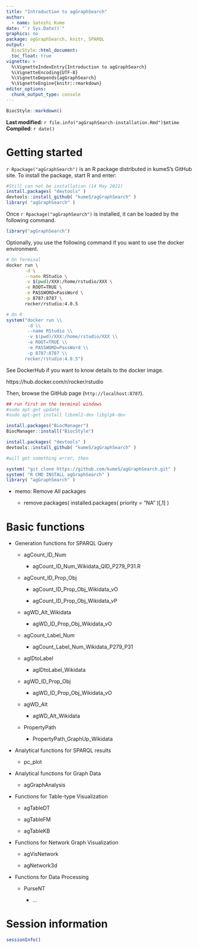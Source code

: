```yaml
---
title: "Introduction to agGraphSearch"
author:
  - name: Satoshi Kume
date: "`r Sys.Date()`"
graphics: no
package: agGraphSearch, knitr, SPARQL
output:
  BiocStyle::html_document:
  toc_float: true
vignette: >
  %\VignetteIndexEntry{Introduction to agGraphSearch}
  %\VignetteEncoding{UTF-8}
  %\VignetteDepends{agGraphSearch}
  %\VignetteEngine{knitr::rmarkdown}
editor_options: 
  chunk_output_type: console
---
```


```r
BiocStyle::markdown()
```

**Last modified:** `r file.info("agGraphSearch-installation.Rmd")$mtime`<br/>
**Compiled**: `r date()`

# Getting started

`r Rpackage("agGraphSearch")` is an R package distributed in kumeS's GitHub site.
To install the package, start R and enter:

```r
#Still can not be installation (14 May 2021)
install.packages( "devtools" )
devtools::install_github( "kumeS/agGraphSearch" )
library( "agGraphSearch" )
```

Once `r Rpackage("agGraphSearch")` is installed, it can be loaded by the following command.

```r
library("agGraphSearch")
```

Optionally, you use the following command if you want to use the docker environment.

```sh
# On Terminal
docker run \
       -d \
       --name RStudio \
       -v $(pwd)/XXX:/home/rstudio/XXX \
       -e ROOT=TRUE \
       -e PASSWORD=PassWord \
       -p 8787:8787 \
       rocker/rstudio:4.0.5
```

```r
# On R
system("docker run \\
        -d \\
        --name RStudio \\
        -v $(pwd)/XXX:/home/rstudio/XXX \\
        -e ROOT=TRUE \\
        -e PASSWORD=PassWord \\
        -p 8787:8787 \\
       rocker/rstudio:4.0.5")
```

See DockerHub if you want to know details to the docker image.

https://hub.docker.com/r/rocker/rstudio

Then, browse the GitHub page (`http://localhost:8787`).

```r
## run first on the terminal windows
#sudo apt-get update
#sudo apt-get install libxml2-dev libglpk-dev

install.packages("BiocManager")
BiocManager::install("BiocStyle")

install.packages( "devtools" )
devtools::install_github( "kumeS/agGraphSearch" )

#will get something error, then

system( "git clone https://github.com/kumeS/agGraphSearch.git" )
system( "R CMD INSTALL agGraphSearch" )
library( "agGraphSearch" )

```

- memo: Remove All packages

  - remove.packages( installed.packages( priority = "NA" )[,1] )

# Basic functions

- Generation functions for SPARQL Query 

  - agCount_ID_Num

    - agCount_ID_Num_Wikidata_QID_P279_P31.R
    
  - agCount_ID_Prop_Obj

    - agCount_ID_Prop_Obj_Wikidata_vO
    
    - agCount_ID_Prop_Obj_Wikidata_vP
  
  - agWD_Alt_Wikidata
  
    - agWD_ID_Prop_Obj_Wikidata_vO

  - agCount_Label_Num

    - agCount_Label_Num_Wikidata_P279_P31
    
  - agIDtoLabel
  
    - agIDtoLabel_Wikidata

  - agWD_ID_Prop_Obj

    - agWD_ID_Prop_Obj_Wikidata_vO
    
  - agWD_Alt
  
    - agWD_Alt_Wikidata
    
  - PropertyPath
  
    - PropertyPath_GraphUp_Wikidata

- Analytical functions for SPARQL results

  - pc_plot

- Analytical functions for Graph Data 

  - agGraphAnalysis

- Functions for Table-type Visualization

  - agTableDT

  - agTableFM
  
  - agTableKB
  
- Functions for Network Graph Visualization

  - agVisNetwork

  - agNetwork3d
  
- Functions for Data Processing

  - PurseNT
  
    - ...


# Session information {.unnumbered}
```r
sessionInfo()
```
